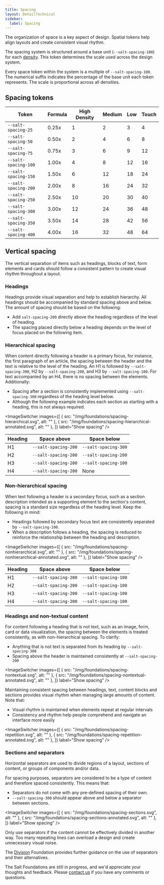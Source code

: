 ```yaml
---
title: Spacing
layout: DetailTechnical
sidebar:
  label: Spacing
---
```


The organization of space is a key aspect of design. Spatial tokens help align layouts and create consistent visual rhythm.

The spacing system is structured around a base unit (`--salt-spacing-100`) for each [density](density). This token determines the scale used across the design system.

Every space token within the system is a multiple of `--salt-spacing-100`. The numerical suffix indicates the percentage of the base unit each token represents. The scale is proportional across all densities.

## Spacing tokens

| Token                | Formula | High Density | Medium | Low | Touch |
| -------------------- | ------- | ------------ | ------ | --- | ----- |
| `--salt-spacing-25`  | 0.25x   | 1            | 2      | 3   | 4     |
| `--salt-spacing-50`  | 0.50x   | 2            | 4      | 6   | 8     |
| `--salt-spacing-75`  | 0.75x   | 3            | 6      | 9   | 12    |
| `--salt-spacing-100` | 1.00x   | 4            | 8      | 12  | 16    |
| `--salt-spacing-150` | 1.50x   | 6            | 12     | 18  | 24    |
| `--salt-spacing-200` | 2.00x   | 8            | 16     | 24  | 32    |
| `--salt-spacing-250` | 2.50x   | 10           | 20     | 30  | 40    |
| `--salt-spacing-300` | 3.00x   | 12           | 24     | 36  | 48    |
| `--salt-spacing-350` | 3.50x   | 14           | 28     | 42  | 56    |
| `--salt-spacing-400` | 4.00x   | 16           | 32     | 48  | 64    |

## Vertical spacing

The vertical separation of items such as headings, blocks of text, form elements and cards should follow a consistent pattern to create visual rhythm throughout a layout.

### Headings

Headings provide visual separation and help to establish hierarchy. All headings should be accompanied by standard spacing above and below. The amount of spacing should be based on the following:

- Add `salt-spacing-200` directly above the heading regardless of the level of heading.
- The spacing placed directly below a heading depends on the level of focus placed on the following item.

### Hierarchical spacing

When content directly following a header is a primary focus, for instance, the first paragraph of an article, the spacing between the header and the text is relative to the level of the heading. An H1 is followed by `--salt-spacing-300`, H2 by `--salt-spacing-200`, and H3 by `--salt-spacing-100`. For text accompanied by an H4, there is no spacing between the elements. Additionally:

- Spacing after a section is consistently implemented using `--salt-spacing-300` regardless of the heading level below.
- Although the following example indicates each section as starting with a heading, this is not always required.

<ImageSwitcher
  images={[
    { src: "/img/foundations/spacing-hierarchical.svg", alt: "" },
    { src: "/img/foundations/spacing-hierarchical-annotated.svg", alt: "" },
  ]}
  label="Show spacing"
/>

| Heading | Space above          | Space below          |
| ------- | -------------------- | -------------------- |
| H1      | `--salt-spacing-200` | `--salt-spacing-300` |
| H2      | `--salt-spacing-200` | `--salt-spacing-200` |
| H3      | `--salt-spacing-200` | `--salt-spacing-100` |
| H4      | `--salt-spacing-200` | None                 |

### Non-hierarchical spacing

When text following a header is a secondary focus, such as a section description intended as a supporting element to the section's content, spacing is a standard size regardless of the heading level. Keep the following in mind:

- Headings followed by secondary focus text are consistently separated by `--salt-spacing-100`.
- When a description follows a heading, the spacing is reduced to reinforce the relationship between the heading and description.

<ImageSwitcher
  images={[
    { src: "/img/foundations/spacing-nonhierarchical.svg", alt: "" },
    { src: "/img/foundations/spacing-nonhierarchical-annotated.svg", alt: "" },
  ]}
  label="Show spacing"
/>

| Heading | Space above          | Space below          |
| ------- | -------------------- | -------------------- |
| H1      | `--salt-spacing-200` | `--salt-spacing-100` |
| H2      | `--salt-spacing-200` | `--salt-spacing-100` |
| H3      | `--salt-spacing-200` | `--salt-spacing-100` |
| H4      | `--salt-spacing-200` | `--salt-spacing-100` |

### Headings and non-textual content

For content following a heading that is not text, such as an image, form, card or data visualization, the spacing between the elements is treated consistently, as with non-hierarchical spacing. To clarify:

- Anything that is not text is separated from its heading by `--salt-spacing-300`
- Spacing above the header is maintained consistently at `--salt-spacing-200`

<ImageSwitcher
  images={[
    { src: "/img/foundations/spacing-nontextual.svg", alt: "" },
    { src: "/img/foundations/spacing-nontextual-annotated.svg", alt: "" },
  ]}
  label="Show spacing"
/>

Maintaining consistent spacing between headings, text, content blocks and sections provides visual rhythm when managing large amounts of content. Note that:

- Visual rhythm is maintained when elements repeat at regular intervals
- Consistency and rhythm help people comprehend and navigate an interface more easily

<ImageSwitcher
  images={[
    { src: "/img/foundations/spacing-repetition.svg", alt: "" },
    { src: "/img/foundations/spacing-repetition-annotated.svg", alt: "" },
  ]}
  label="Show spacing"
/>

### Sections and separators

Horizontal separators are used to divide regions of a layout, sections of content, or groups of components and/or data.

For spacing purposes, separators are considered to be a type of content and therefore spaced consistently. This means that:

- Separators do not come with any pre-defined spacing of their own.
- `--salt-spacing-300` should appear above and below a separator between sections.

<ImageSwitcher
  images={[
    { src: "/img/foundations/spacing-sections.svg", alt: "" },
    { src: "/img/foundations/spacing-sections-annotated.svg", alt: "" },
  ]}
  label="Show spacing"
/>

Only use separators if the content cannot be effectively divided in another way. Too many repeating lines can overload a design and create unnecessary visual noise.

The [Division](division) Foundation provides further guidance on the use of separators and their alternatives.

<Callout title="Have some feedback?">

The Salt Foundations are still in progress, and we'd appreciate your thoughts and feedback. Please [contact us](../support-and-contributions/index) if you have any comments or questions.

</Callout>
